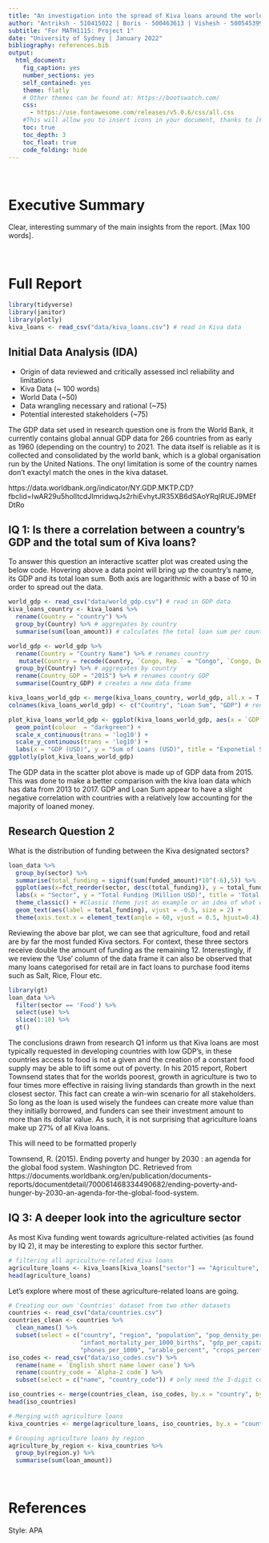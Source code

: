 ```yaml
---
title: "An investigation into the spread of Kiva loans around the world"
author: "Antriksh - 510415022 | Boris - 500463613 | Vishesh - 500545399 | Alex - 500459111"
subtitle: "For MATH1115: Project 1"
date: "University of Sydney | January 2022"
bibliography: references.bib
output:
  html_document:
    fig_caption: yes
    number_sections: yes
    self_contained: yes
    theme: flatly
    # Other themes can be found at: https://bootswatch.com/
    css: 
      - https://use.fontawesome.com/releases/v5.0.6/css/all.css
    #This will allow you to insert icons in your document, thanks to [Font Awesome](http://fontawesome.io).
    toc: true
    toc_depth: 3
    toc_float: true
    code_folding: hide
---
```


<br>

# Executive Summary

Clear, interesting summary of the main insights from the report. [Max 100 words].

<br>

# Full Report

```r
library(tidyverse)
library(janitor)
library(plotly)
kiva_loans <- read_csv("data/kiva_loans.csv") # read in Kiva data
```

## Initial Data Analysis (IDA)

 - Origin of data reviewed and critically assessed incl reliability and limitations
  - Kiva Data (~ 100 words)
  - World Data (~50)
 - Data wrangling necessary and rational (~75)
 - Potential interested stakeholders (~75)

The GDP data set used in research question one is from the World Bank, it currently contains global annual GDP data for 266 countries from as early as 1960 (depending on the country) to 2021. The data itself is reliable as it is collected and consolidated by the world bank, which is a global organisation run by the United Nations. The onyl limitation is some of the country names don't exactyl match the ones in the kiva dataset. 

https://data.worldbank.org/indicator/NY.GDP.MKTP.CD?fbclid=IwAR29u5holItcdJImridwqJs2rhiEvhytJR35XB6dSAoYRqIRUEJ9MEfDtRo

## IQ 1: Is there a correlation between a country's GDP and the total sum of Kiva loans?

To answer this question an interactive scatter plot was created using the below code. Hovering above a data point will bring up the country's name, its GDP and its total loan sum. Both axis are logarithmic with a base of 10 in order to spread out the data.

```r
world_gdp <- read_csv("data/world_gdp.csv") # read in GDP data 
kiva_loans_country <- kiva_loans %>%
  rename(Country = "country") %>% 
  group_by(Country) %>% # aggregates by country
  summarise(sum(loan_amount)) # calculates the total loan sum per country and creates a new data frame

world_gdp <- world_gdp %>% 
  rename(Country = "Country Name") %>% # renames country
   mutate(Country = recode(Country, `Congo, Rep.` = "Congo", `Congo, Dem. Rep.` = "The Democratic Republic of the Congo", `Cote d'Ivoire` = "Cote D'Ivoire", `Egypt, Arab Rep.` = "Egypt", `Kyrgyz Republic` = "Kyrgyzstan", `Lao PDR` = "Lao People's Democratic Republic", `Myanmar` = "Myanmar (Burma)", `West Bank and Gaza` = "Palestine", `St. Vincent and the Grenadines` = "Saint Vincent and the Grenadines", `Turks and Caicos Islands` = "Turkey", `Virgin Islands (U.S.)` = "Virgin Islands", `Yemen, Rep.` = "Yemen")) %>% # renames country names that differ from the kiva data set
  group_by(Country) %>% # aggregates by country
  rename(Country_GDP = "2015") %>% # renames country GDP
  summarise(Country_GDP) # creates a new data frame

kiva_loans_world_gdp <- merge(kiva_loans_country, world_gdp, all.x = T, all.y = F) # merges the two data frames
colnames(kiva_loans_world_gdp) <- c("Country", "Loan Sum", "GDP") # renames the columns

plot_kiva_loans_world_gdp <- ggplot(kiva_loans_world_gdp, aes(x = `GDP`, y = `Loan Sum`, Country = `Country`)) +
  geom_point(colour  = "darkgreen") + 
  scale_x_continuous(trans = 'log10') +
  scale_y_continuous(trans = 'log10') +
  labs(x = "GDP (USD)", y = "Sum of Loans (USD)", title = "Exponetial Scatter plot for the Sum of Kiva loans against the GDP for each Country")
ggplotly(plot_kiva_loans_world_gdp)
```

The GDP data in the scatter plot above is made up of GDP data from 2015. This was done to make a better comparison with the kiva loan data which has data from 2013 to 2017. GDP and Loan Sum appear to have a slight negative correlation with countries with a relatively low accounting for the majority of loaned money.

## Research Question 2

What is the distribution of funding between the Kiva designated sectors?

```r
loan_data %>%
  group_by(sector) %>%
  summarise(total_funding = signif(sum(funded_amount)*10^(-6),5)) %>%
  ggplot(aes(x=fct_reorder(sector, desc(total_funding)), y = total_funding)) + geom_col() +  # Represents the data as a side by side bar chart with colour
  labs(x = "Sector", y = "Total Funding (Million USD)", title = 'Total Kiva funding per Sector') +
  theme_classic() + #Classic theme just an example or an idea of what can be done and how
  geom_text(aes(label = total_funding), vjust = -0.5, size = 2) +
  theme(axis.text.x = element_text(angle = 60, vjust = 0.5, hjust=0.4))
```

Reviewing the above bar plot, we can see that agriculture, food and retail are by far the most funded Kiva sectors. For context, these three sectors receive double the amount of funding as the remaining 12. Interestingly, if we review the ‘Use’ column of the data frame it can also be observed that many loans categorised for retail are in fact loans to purchase food items such as Salt, Rice, Flour etc.

```r
library(gt)
loan_data %>%
  filter(sector == 'Food') %>%
  select(use) %>%
  slice(1:10) %>% 
  gt()

```

The conclusions drawn from research Q1 inform us that Kiva loans are most typically requested in developing countries with low GDP’s, in these countries access to food is not a given and the creation of a constant food supply may be able to lift some out of poverty. In his 2015 report, Robert Townsend states that for the worlds poorest, growth in agriculture is two to four times more effective in raising living standards than growth in the next closest sector. This fact can create a win-win scenario for all stakeholders. So long as the loan is used wisely the fundees can create more value than they initially borrowed, and funders can see their investment amount to more than its dollar value. As such, it is not surprising that agriculture loans make up 27% of all Kiva loans.  

This will need to be formatted properly 

Townsend, R. (2015). Ending poverty and hunger by 2030 : an agenda for the global food system. Washington DC. Retrieved from https://documents.worldbank.org/en/publication/documents-reports/documentdetail/700061468334490682/ending-poverty-and-hunger-by-2030-an-agenda-for-the-global-food-system. 

## IQ 3: A deeper look into the agriculture sector

As most Kiva funding went towards agriculture-related activities (as found by IQ 2), it may be interesting to explore this sector further.

```r
# filtering all agriculture-related Kiva loans 
agriculture_loans <- kiva_loans[kiva_loans["sector"] == "Agriculture", ]
head(agriculture_loans)
```

Let's explore where most of these agriculture-related loans are going.

```r
# Creating our own 'Countries' dataset from two other datasets
countries <- read_csv("data/countries.csv")
countries_clean <- countries %>%
  clean_names() %>%
  subset(select = c("country", "region", "population", "pop_density_per_sq_mi", 
                    "infant_mortality_per_1000_births", "gdp_per_capita", "literacy_percent",
                    "phones_per_1000", "arable_percent", "crops_percent"))
iso_codes <- read_csv("data/iso_codes.csv") %>%
  rename(name = `English short name lower case`) %>%
  rename(country_code = `Alpha-2 code`) %>%
  subset(select = c("name", "country_code")) # only need the 3-digit code

iso_countries <- merge(countries_clean, iso_codes, by.x = "country", by.y = "name")
head(iso_countries)
```

```r
# Merging with agriculture loans
kiva_countries <- merge(agriculture_loans, iso_countries, by.x = "country_code", by.y = "country_code")

# Grouping agriculture loans by region
agriculture_by_region <- kiva_countries %>% 
  group_by(region.y) %>%
  summarise(sum(loan_amount))

```

<br>

# References

Style: APA 

<br>
